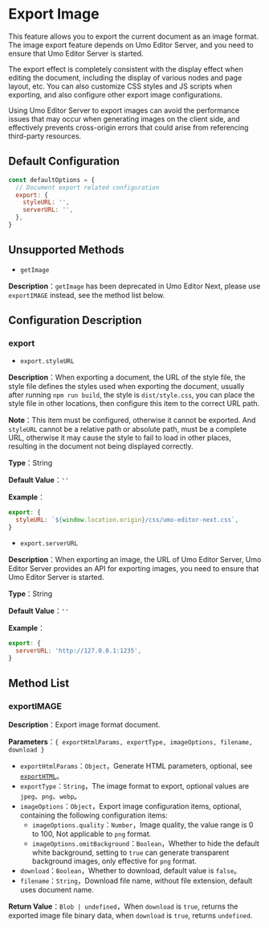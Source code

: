 # Export Image

This feature allows you to export the current document as an image format. The image export feature depends on Umo Editor Server, and you need to ensure that Umo Editor Server is started.

The export effect is completely consistent with the display effect when editing the document, including the display of various nodes and page layout, etc. You can also customize CSS styles and JS scripts when exporting, and also configure other export image configurations.

Using Umo Editor Server to export images can avoid the performance issues that may occur when generating images on the client side, and effectively prevents cross-origin errors that could arise from referencing third-party resources.

## Default Configuration

``` js
const defaultOptions = {
  // Document export related configuration
  export: {
    styleURL: '',
    serverURL: '',
  },
}
```

## Unsupported Methods

- `getImage`

**Description**：`getImage` has been deprecated in Umo Editor Next, please use `exportIMAGE` instead, see the method list below.

## Configuration Description

### export

- `export.styleURL`

**Description**：When exporting a document, the URL of the style file, the style file defines the styles used when exporting the document, usually after running `npm run build`, the style is `dist/style.css`, you can place the style file in other locations, then configure this item to the correct URL path.

**Note**：This item must be configured, otherwise it cannot be exported. And `styleURL` cannot be a relative path or absolute path, must be a complete URL, otherwise it may cause the style to fail to load in other places, resulting in the document not being displayed correctly.

**Type**：String

**Default Value**：`''`

**Example**：

``` js
export: {
  styleURL: `${window.location.origin}/css/umo-editor-next.css`,
}
```

- `export.serverURL`

**Description**：When exporting an image, the URL of Umo Editor Server, Umo Editor Server provides an API for exporting images, you need to ensure that Umo Editor Server is started.

**Type**：String

**Default Value**：`''`

**Example**：

``` js
export: {
  serverURL: 'http://127.0.0.1:1235',
}
```

## Method List

### exportIMAGE

**Description**：Export image format document.

**Parameters**：`{ exportHtmlParams, exportType, imageOptions, filename, download }`

- `exportHtmlParams`：`Object`，Generate HTML parameters, optional, see [`exportHTML`](./export-html#exporthtml)。
- `exportType`：`String`，The image format to export, optional values are `jpeg`、`png`、`webp`。
- `imageOptions`：`Object`，Export image configuration items, optional, containing the following configuration items:
  - `imageOptions.quality`：`Number`，Image quality, the value range is 0 to 100, Not applicable to `png` format.
  - `imageOptions.omitBackground`：`Boolean`，Whether to hide the default white background, setting to `true` can generate transparent background images, only effective for `png` format.
- `download`：`Boolean`，Whether to download, default value is `false`。
- `filename`：`String`，Download file name, without file extension, default uses document name.

**Return Value**：`Blob | undefined`，When `download` is `true`, returns the exported image file binary data, when `download` is `true`, returns `undefined`.
